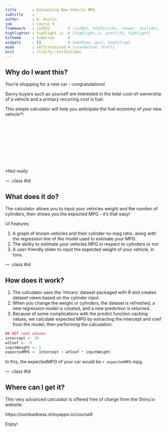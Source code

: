 ```yaml
---
title       : Estimating New Vehicle MPG
subtitle    : 
author      : A. Austin
job         : Course 9
framework   : io2012        # {io2012, html5slides, shower, dzslides, ...}
highlighter : highlight.js  # {highlight.js, prettify, highlight}
hitheme     : tomorrow      # 
widgets     : []            # {mathjax, quiz, bootstrap}
mode        : selfcontained # {standalone, draft}
knit        : slidify::knit2slides
---
```


## Why do I want this?

You're shopping for a new car - congratulations! 

Savvy buyers such as yourself are interested in the total-cost-of-ownership of a vehicle and a primary recurring cost is fuel. 

This simple calculator will help you anticipate the fuel economy of your new vehicle*!
  
<br><br><br><br><br><br><br><br>
  
 *Not really

--- .class #id 

## What does it do?

The calculator allows you to input your vehicles weight and the number of cylinders, then shows you the expected MPG - it's that easy!

UI Features

1. A graph of known vehicles and their cylinder-to-mpg ratio, along with the regression line of the model used to estimate your MPG.
2. The ability to estimate your vehicles MPG in respect to cylinders or not
3. A user-friendly slider to input the expected weight of your vehicle, in tons.

--- .class #id 

## How does it work?

1. The calculator uses the 'mtcars' dataset packaged with R and creates dataset views based on the cylinder input.
2. When you change the weight or cylinders, the dataset is refreshed, a new regression model is created, and a new prediction is returned.
3. Because of some complications with the predict function caching values, we calculate expected MPG by extracting the intercept and coef from the model, then performing the calculation:

```r
## NOT real values
intercept <- 30
wtCoef <- -5
inputWeight <- 2
expectedMPG <- intercept + wtCoef * inputWeight
```

In this, the expectedMPG of your car would be `r expectedMPG` mpg.

--- .class #id 

## Where can I get it?

This very advanced calculator is offered free of charge from the Shiny.io website:

  https://oombadness.shinyapps.io/course9

Enjoy!